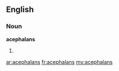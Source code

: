 ==English==

===Noun===
'''acephalans'''

# {{plural of|[[acephalan]]}}

[[ar:acephalans]]
[[fr:acephalans]]
[[my:acephalans]]